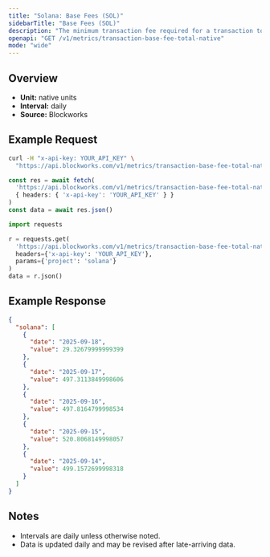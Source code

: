 ```yaml
---
title: "Solana: Base Fees (SOL)"
sidebarTitle: "Base Fees (SOL)"
description: "The minimum transaction fee required for a transaction to be included in a block"
openapi: "GET /v1/metrics/transaction-base-fee-total-native"
mode: "wide"
---
```


## Overview

- **Unit:** native units
- **Interval:** daily
- **Source:** Blockworks

## Example Request

<CodeGroup>

```bash cURL
curl -H "x-api-key: YOUR_API_KEY" \
  "https://api.blockworks.com/v1/metrics/transaction-base-fee-total-native?project=solana"
```

```typescript TypeScript
const res = await fetch(
  'https://api.blockworks.com/v1/metrics/transaction-base-fee-total-native?project=solana',
  { headers: { 'x-api-key': 'YOUR_API_KEY' } }
)
const data = await res.json()
```

```python Python
import requests

r = requests.get(
  'https://api.blockworks.com/v1/metrics/transaction-base-fee-total-native',
  headers={'x-api-key': 'YOUR_API_KEY'},
  params={'project': 'solana'}
)
data = r.json()
```

</CodeGroup>

## Example Response

```json
{
  "solana": [
    {
      "date": "2025-09-18",
      "value": 29.32679999999399
    },
    {
      "date": "2025-09-17",
      "value": 497.3113849998606
    },
    {
      "date": "2025-09-16",
      "value": 497.8164799998534
    },
    {
      "date": "2025-09-15",
      "value": 520.8068149998057
    },
    {
      "date": "2025-09-14",
      "value": 499.1572699998318
    }
  ]
}
```

## Notes
- Intervals are daily unless otherwise noted.
- Data is updated daily and may be revised after late-arriving data.